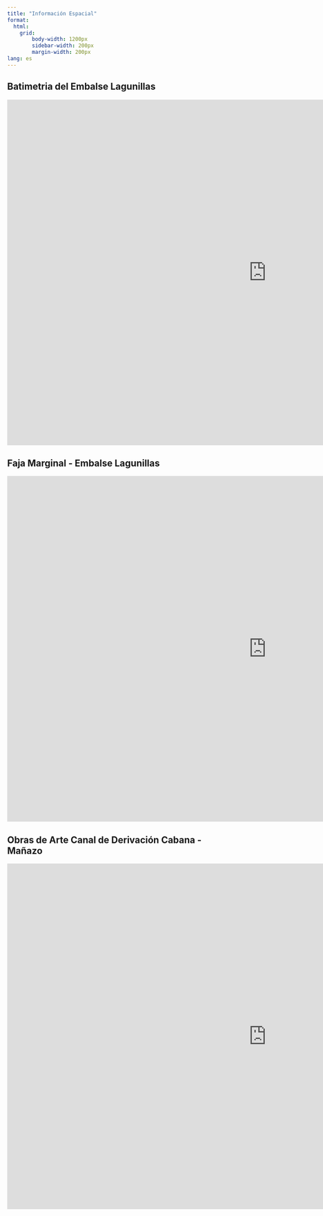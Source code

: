 ```yaml
---
title: "Información Espacial"
format: 
  html:
    grid: 
        body-width: 1200px
        sidebar-width: 200px
        margin-width: 200px
lang: es 
---
```


## Batimetria del Embalse Lagunillas

<iframe width="1200" height="800" src="https://diar-peblt.github.io/informacionlibre/" frameborder="0" style="border:0" allowfullscreen>

</iframe>

## Faja Marginal - Embalse Lagunillas

<iframe width="1200" height="800" src="https://diar-peblt.github.io/informacionlibre_FM/" frameborder="0" style="border:0" allowfullscreen>

</iframe>

## Obras de Arte Canal de Derivación Cabana - Mañazo

<iframe width="1200" height="800" src="https://diar-peblt.github.io/informacionlibre_OArt/" frameborder="0" style="border:0" allowfullscreen>

</iframe>

## 
